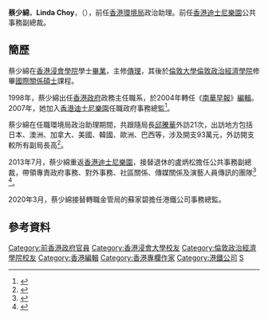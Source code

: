 {{Infobox officeholder
| name         = 蔡少綿<br>Linda Choy Siu-min
| image        = 
| office       = [[香港|香港]][[環境局_(香港)|環境局]]政治助理
| term_start  = 2008年5月22日
| term_end    = 2012年6月30日
| chief-executive = [[曾蔭權|曾蔭權]]
| 1blankname = 環境局局長
| 1namedata = [[邱騰華|邱騰華]]
| predecessor = 首任
| successor   = [[區詠芷|區詠芷]]（2013年1月14日）
| Sex = 女 
| date of birth = 1971年
| birth_place  = {{BHKG}}
| death_date   = 
| death_place  = 
|educate= *[[香港浸會大學|香港浸會大學傳理學士]]
*[[倫敦政治經濟學院|倫敦政治經濟學院國際關係碩士]]
| past = 1998至2004年：政務主任<br>2004年至2007年：南華早報編輯<br>2007年：[[香港迪士尼樂園|香港迪士尼樂園]]政府事務總監
}}
'''蔡少綿'''，'''Linda Choy'''，（{{bd|1971年}}），前任[[香港|香港]][[環境局|環境局]]政治助理。前任[[香港迪士尼樂園|香港迪士尼樂園]]公共事務副總裁。

==簡歷==
蔡少綿在[[香港浸會大學|香港浸會學院]]學士[[畢業|畢業]]，主修[[傳理|傳理]]，其後於[[倫敦大學|倫敦大學]][[倫敦政治經濟學院|倫敦政治經濟學院]]修畢[[國際關係|國際關係]][[碩士|碩士]]課程。

1998年，蔡少綿出任[[香港政府|香港政府]]政務主任職系，於2004年轉任《[[南華早報|南華早報]]》[[編輯|編輯]]。2007年，她加入[[香港迪士尼樂園|香港迪士尼樂園]]任職政府事務總監<ref>{{cite news|title=蔡少綿曾任記者公務員|url=http://paper.wenweipo.com/2008/05/23/HK0805230033.htm|newspaper=文匯報|date=2008-05-23|accessdate=2008-06-07|archive-date=2008-05-26|archive-url=https://web.archive.org/web/20080526100139/http://paper.wenweipo.com/2008/05/23/HK0805230033.htm|dead-url=no}}</ref>。

蔡少綿在任職環境局政治助理期間，共跟隨局長[[邱騰華|邱騰華]]外訪21次，出訪地方包括日本、澳洲、加拿大、美國、韓國、歐洲、巴西等，涉及開支93萬元，外訪開支較所有副局長高<ref>{{cite news|title=政助蔡少綿外訪開支超副局 出埠21次 涉款93萬|url=http://hk.news.yahoo.com/%E6%94%BF%E5%8A%A9%E8%94%A1%E5%B0%91%E7%B6%BF%E5%A4%96%E8%A8%AA%E9%96%8B%E6%94%AF%E8%B6%85%E5%89%AF%E5%B1%80-%E5%87%BA%E5%9F%A021%E6%AC%A1-%E6%B6%89%E6%AC%BE93%E8%90%AC-211330111.html|newspaper=明報|date=2012-05-31}}</ref>。 

2013年7月，蔡少綿重返[[香港迪士尼樂園|香港迪士尼樂園]]，接替退休的盧炳松擔任公共事務副總裁，帶領專責政府事務、對外事務、社區關係、傳媒關係及演藝人員傳訊的團隊<ref>{{cite news|title=回歸迪士尼 蔡少綿：難忘小小世界|url=http://www.skypost.hk/newsDetail/headline?headline=%E5%9B%9E%E6%AD%B8%E8%BF%AA%E5%A3%AB%E5%B0%BC%20%E8%94%A1%E5%B0%91%E7%B6%BF%EF%BC%9A%E9%9B%A3%E5%BF%98%E5%B0%8F%E5%B0%8F%E4%B8%96%E7%95%8C|newspaper=晴報|date=2013-11-25|accessdate=2014-02-26|archive-date=2016-03-05|archive-url=https://web.archive.org/web/20160305011345/http://www.skypost.hk/newsDetail/headline?headline=%E5%9B%9E%E6%AD%B8%E8%BF%AA%E5%A3%AB%E5%B0%BC%20%E8%94%A1%E5%B0%91%E7%B6%BF%EF%BC%9A%E9%9B%A3%E5%BF%98%E5%B0%8F%E5%B0%8F%E4%B8%96%E7%95%8C|dead-url=no}}</ref> <ref>{{cite web|title=管理團隊|url=http://hkcorporate.hongkongdisneyland.com/hkdlcorp/zh_HK/aboutOurCompany/overview?name=ManagementTeamPage|publisher=香港迪士尼樂園|accessdate=2014-02-26|archive-date=2014-03-02|archive-url=https://web.archive.org/web/20140302090058/http://hkcorporate.hongkongdisneyland.com/hkdlcorp/zh_HK/aboutOurCompany/overview?name=ManagementTeamPage|dead-url=no}}</ref>。

2020年3月，蔡少綿接替轉職金管局的蘇家碧擔任港鐵公司事務總監。

==參考資料==
{{Reflist}}

{{start box}}
{{s-before|蘇家碧}}
{{s-title|[[港鐵公司|港鐵公司事務總監]]| 2020年3月2日'''至今'''}}
{{s-inc}}
{{s-before|盧炳松}}
{{s-title|[[香港迪士尼樂園|香港迪士尼樂園公共事務副總裁]]| 2013年7月1日—2019年8月31日}}
{{s-after|黎珮珊}}
{{s-gov}}
{{s-new|first}}
{{s-title|[[香港環境局|香港環境局政治助理]]| 2008年8月1日—2012年6月30日}}
{{s-after|[[區詠芷|區詠芷]]}}
{{end box}}
{{DEFAULTSORT:Choy}}
[[Category:前香港政府官員|Category:前香港政府官員]]
[[Category:香港浸會大學校友|Category:香港浸會大學校友]]
[[Category:倫敦政治經濟學院校友|Category:倫敦政治經濟學院校友]]
[[Category:香港編輯|Category:香港編輯]]
[[Category:香港專欄作家|Category:香港專欄作家]]
[[Category:港鐵公司|Category:港鐵公司]]
[[Category:蔡姓|S]]